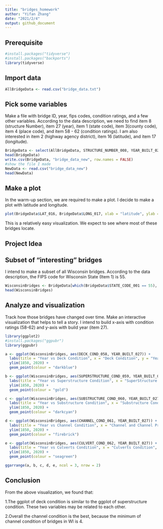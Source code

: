 ---
title: "bridges_homework"
author: "Yifan Zhang"
date: "2021/2/4"
output: github_document
---

## Prerequisite

```{r}
#install.packages("tidyverse")
#install.packages("backports")
library(tidyverse)
```

## Import data


```{r}
AllBridgeData <- read.csv("bridge_data.txt")
```

## Pick some variables

Make a file with bridge ID, year, fips codes, condition ratings, and a few other variables. According to the data description, we need to find item 8 (structure Number), item 27 (year), item 1 (state code), item 3(county code), item 4 (place code), and item 58 - 62 (condition ratings). I am also interested in item 2 (highway agency district), item 16 (latitude), and item 17 (longitude).

```{r}
BridgeData <- select(AllBridgeData, STRUCTURE_NUMBER_008, YEAR_BUILT_027, DECK_COND_058, SUPERSTRUCTURE_COND_059, SUBSTRUCTURE_COND_060, CHANNEL_COND_061, CULVERT_COND_062, STATE_CODE_001, COUNTY_CODE_003, PLACE_CODE_004, HIGHWAY_DISTRICT_002, LAT_016, LONG_017)
head(BridgeData)
write.csv(BridgeData, "bridge_data_new", row.names = FALSE)
#show the file I made
NewData <- read.csv("bridge_data_new")
head(NewData)
```

## Make a plot

In the warm-up section, we are required to make a plot. I decide to make a plot with latitude and longitude.

```{r}
plot(BridgeData$LAT_016, BridgeData$LONG_017, xlab = "latitude", ylab = "longitude", main = "Latitude&Longitude Map")
```

This is a relatively easy visualization. We expect to see where most of these bridges locate.

## Project Idea

## Subset of "interesting" bridges

I intend to make a subset of all Wisconsin bridges. According to the data description, the FIPS code for Wisconsin State (Item 1) is 55.

```{r}
WisconsinBridges <- BridgeData[which(BridgeData$STATE_CODE_001 == 55), ]
head(WisconsinBridges)
```

## Analyze and visualization

Track how those bridges have changed over time. Make an interactive visualization that helps to tell a story. I intend to build x-axis with condition ratings (58-62) and y-axis with build year (item 27).

```{r}
library(ggplot2)
#install.packages("ggpubr")
library(ggpubr)

a <- ggplot(WisconsinBridges, aes(DECK_COND_058, YEAR_BUILT_027)) + 
  labs(title = "Year vs Deck Condition", x = "Deck Condition", y = "Year Built") +
  ylim(1850, 2020) +
  geom_point(colour = "darkblue")

b <- ggplot(WisconsinBridges, aes(SUPERSTRUCTURE_COND_059, YEAR_BUILT_027)) + 
  labs(title = "Year vs Superstructure Condition", x = "SuperStructure Condition", y = "Year Built") +
  ylim(1850, 2020) +
  geom_point(colour = "gold")

c <- ggplot(WisconsinBridges, aes(SUBSTRUCTURE_COND_060, YEAR_BUILT_027)) + 
  labs(title = "Year vs Substructure Condition", x = "Substructure Condition", y = "Year Built") +
  ylim(1850, 2020) +
  geom_point(colour = "darkcyan")

d <- ggplot(WisconsinBridges, aes(CHANNEL_COND_061, YEAR_BUILT_027)) + 
  labs(title = "Year vs Channel Condition", x = "Channel and Channel Protection", y = "Year Built") +
  ylim(1850, 2020) +
  geom_point(colour = "firebrick")

e <- ggplot(WisconsinBridges, aes(CULVERT_COND_062, YEAR_BUILT_027)) + 
  labs(title = "Year vs Culverts Condition", x = "Culverts Condition", y = "Year Built") +
  ylim(1850, 2020) +
  geom_point(colour = "seagreen")

ggarrange(a, b, c, d, e, ncol = 3, nrow = 2)
```

## Conclusion

From the above visualization, we found that:

1.The ggplot of deck condition is similar to the ggplot of superstructure condition. These two variables may be related to each other.

2.Overall the channel condition is the best, because the minimum of channel condition of bridges in WI is 4.

